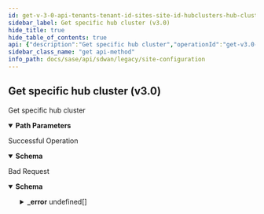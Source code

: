 ```yaml
---
id: get-v-3-0-api-tenants-tenant-id-sites-site-id-hubclusters-hub-cluster-id
sidebar_label: Get specific hub cluster (v3.0)
hide_title: true
hide_table_of_contents: true
api: {"description":"Get specific hub cluster","operationId":"get-v3.0-api-tenants-tenant_id-sites-site_id-hubclusters-hub_cluster_id","parameters":[{"description":"Tenant Id","in":"path","name":"tenant_id","required":true,"schema":{"description":"Tenant Id","type":"string"}},{"description":"Site Id","in":"path","name":"site_id","required":true,"schema":{"description":"Site Id","type":"string"}},{"description":"Hub Cluster Id","in":"path","name":"hub_cluster_id","required":true,"schema":{"description":"Hub Cluster Id","type":"string"}}],"responses":{"200":{"content":{"application/json":{"schema":{"properties":{"admin_up":{"description":"Admin Up: ValidateEnum(enumClass = classOf[AdminState], message = Invalid enum string., nullAllowed = false) ","type":"boolean"},"id":{"description":"Id","type":"string"},"load_alarm_threshold":{"description":"Load Alarm Threshold: Digits(fraction = 0, integer = 3, ) ValidateDecimal(increment = 0, max = 0, error = INVALID_VALUE_RANGE: Invalid value range., min = 0) ","format":"int32","type":"integer"},"name":{"description":"Name: Size(max = 128, error = NAME_EXCEEDS_LIMIT: Name of the resource exceeds limit., min = 0) ","type":"string"},"subscription_factor":{"description":"Subscription Factor: Digits(fraction = 1, integer = 1, ) ValidateDecimal(increment = 5, max = 5, error = INVALID_VALUE_RANGE: Invalid value range., min = 5) ","format":"float","type":"number"}},"required":["admin_up"]}}},"description":"Successful Operation"},"400":{"content":{"application/json":{"example":{"value":{"_error":[{"code":"INVALID_VALUE_RANGE"},{"code":"NAME_EXCEEDS_LIMIT"}]}},"schema":{"properties":{"_error":{"items":{"properties":{"code":{"type":"string"},"message":{"type":"string"}}},"type":"array"}}}}},"description":"Bad Request"}},"tags":["Site Configuration"],"method":"get","path":"/v3.0/api/tenants/{tenant_id}/sites/{site_id}/hubclusters/{hub_cluster_id}","info":{"contact":{},"description":"List of APIs used to manage your site specific configuration attributes, and HA configuration for both branch and data center sites.","title":"Site Configuration","version":"Latest"},"postman":{"name":"Get specific hub cluster (v3.0)","description":{"content":"Get specific hub cluster","type":"text/plain"},"url":{"path":["v3.0","api","tenants",":tenant_id","sites",":site_id","hubclusters",":hub_cluster_id"],"host":["{{baseUrl}}"],"query":[],"variable":[{"disabled":false,"description":{"content":"(Required) Tenant Id","type":"text/plain"},"type":"any","value":"","key":"tenant_id"},{"disabled":false,"description":{"content":"(Required) Site Id","type":"text/plain"},"type":"any","value":"","key":"site_id"},{"disabled":false,"description":{"content":"(Required) Hub Cluster Id","type":"text/plain"},"type":"any","value":"","key":"hub_cluster_id"}]},"header":[{"key":"Accept","value":"application/json"}],"method":"GET"}}
sidebar_class_name: "get api-method"
info_path: docs/sase/api/sdwan/legacy/site-configuration
---
```



## Get specific hub cluster (v3.0)



Get specific hub cluster

<details style={{"marginBottom":"1rem"}} data-collapsed={false} open={true}><summary style={{}}><strong>Path Parameters</strong></summary><div><ul><ParamsItem className={"paramsItem"} param={{"description":"Tenant Id","in":"path","name":"tenant_id","required":true,"schema":{"description":"Tenant Id","type":"string"}}}></ParamsItem><ParamsItem className={"paramsItem"} param={{"description":"Site Id","in":"path","name":"site_id","required":true,"schema":{"description":"Site Id","type":"string"}}}></ParamsItem><ParamsItem className={"paramsItem"} param={{"description":"Hub Cluster Id","in":"path","name":"hub_cluster_id","required":true,"schema":{"description":"Hub Cluster Id","type":"string"}}}></ParamsItem></ul></div></details><div><ApiTabs><TabItem label={"200"} value={"200"}><div>

Successful Operation

</div><div><MimeTabs groupId={"mime-type"}><TabItem label={"application/json"} value={"application/json"}><SchemaTabs groupId={"schema-tabs"}><TabItem label={"Schema"} value={"Schema"}><details style={{}} data-collapsed={false} open={true}><summary style={{"textAlign":"left"}}><strong>Schema</strong></summary><div style={{"textAlign":"left","marginLeft":"1rem"}}></div><ul style={{"marginLeft":"1rem"}}><SchemaItem collapsible={false} name={"admin_up"} required={false} schemaDescription={"Admin Up: ValidateEnum(enumClass = classOf[AdminState], message = Invalid enum string., nullAllowed = false) "} schemaName={"boolean"} qualifierMessage={undefined} defaultValue={undefined}></SchemaItem><SchemaItem collapsible={false} name={"id"} required={false} schemaDescription={"Id"} schemaName={"string"} qualifierMessage={undefined} defaultValue={undefined}></SchemaItem><SchemaItem collapsible={false} name={"load_alarm_threshold"} required={false} schemaDescription={"Load Alarm Threshold: Digits(fraction = 0, integer = 3, ) ValidateDecimal(increment = 0, max = 0, error = INVALID_VALUE_RANGE: Invalid value range., min = 0) "} schemaName={"int32"} qualifierMessage={undefined} defaultValue={undefined}></SchemaItem><SchemaItem collapsible={false} name={"name"} required={false} schemaDescription={"Name: Size(max = 128, error = NAME_EXCEEDS_LIMIT: Name of the resource exceeds limit., min = 0) "} schemaName={"string"} qualifierMessage={undefined} defaultValue={undefined}></SchemaItem><SchemaItem collapsible={false} name={"subscription_factor"} required={false} schemaDescription={"Subscription Factor: Digits(fraction = 1, integer = 1, ) ValidateDecimal(increment = 5, max = 5, error = INVALID_VALUE_RANGE: Invalid value range., min = 5) "} schemaName={"float"} qualifierMessage={undefined} defaultValue={undefined}></SchemaItem></ul></details></TabItem><TabItem label={"Example (from schema)"} value={"Example (from schema)"}><ResponseSamples responseExample={"{\n  \"admin_up\": true,\n  \"id\": \"string\",\n  \"load_alarm_threshold\": 0,\n  \"name\": \"string\",\n  \"subscription_factor\": 0\n}"} language={"json"}></ResponseSamples></TabItem></SchemaTabs></TabItem></MimeTabs></div></TabItem><TabItem label={"400"} value={"400"}><div>

Bad Request

</div><div><MimeTabs groupId={"mime-type"}><TabItem label={"application/json"} value={"application/json"}><SchemaTabs groupId={"schema-tabs"}><TabItem label={"Schema"} value={"Schema"}><details style={{}} data-collapsed={false} open={true}><summary style={{"textAlign":"left"}}><strong>Schema</strong></summary><div style={{"textAlign":"left","marginLeft":"1rem"}}></div><ul style={{"marginLeft":"1rem"}}><SchemaItem collapsible={true} className={"schemaItem"}><details style={{}}><summary style={{}}><strong>_error</strong><span style={{"opacity":"0.6"}}> undefined[]</span></summary><div style={{"marginLeft":"1rem"}}><SchemaItem collapsible={false} name={"code"} required={false} schemaDescription={undefined} schemaName={"string"} qualifierMessage={undefined} defaultValue={undefined}></SchemaItem><SchemaItem collapsible={false} name={"message"} required={false} schemaDescription={undefined} schemaName={"string"} qualifierMessage={undefined} defaultValue={undefined}></SchemaItem></div></details></SchemaItem></ul></details></TabItem><TabItem label={"Example (from schema)"} value={"Example (from schema)"}><ResponseSamples responseExample={"{\n  \"_error\": [\n    {\n      \"code\": \"string\",\n      \"message\": \"string\"\n    }\n  ]\n}"} language={"json"}></ResponseSamples></TabItem><TabItem label={"Example"} value={"Example"}><ResponseSamples responseExample={"{\n  \"value\": {\n    \"_error\": [\n      {\n        \"code\": \"INVALID_VALUE_RANGE\"\n      },\n      {\n        \"code\": \"NAME_EXCEEDS_LIMIT\"\n      }\n    ]\n  }\n}"} language={"json"}></ResponseSamples></TabItem></SchemaTabs></TabItem></MimeTabs></div></TabItem></ApiTabs></div>
      